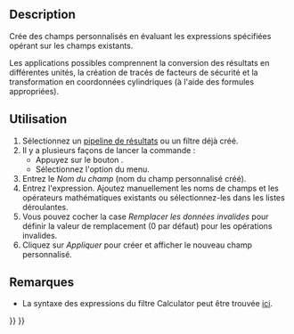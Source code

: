 <languages/>

{{Docnav/fr
|[[FEM_PostFilterDataAtPoint/fr|Données du filtre d'écrêtage du point]]
|[[FEM_PostCreateFunctionPlane/fr|Filtre fonction plan]]
|[[FEM_Workbench/fr|Atelier FEM]]
|IconL=FEM_PostFilterDataAtPoint.svg
|IconR=FEM_PostCreateFunctionPlane.svg
|IconC=Workbench_FEM.svg
}}

{{GuiCommand/fr
|Name=FEM PostFilterCalculator
|Name/fr=FEM Champs personnalisés de résultats
|MenuLocation=Résultats → Champs personnalisés de résultats
|Workbenches=[[FEM_Workbench/fr|FEM]]
|SeeAlso=[[FEM_PostPipelineFromResult/fr|FEM Pipeline de résultats]], [[FEM_tutorial/fr|FEM Tutoriel]]
}}

==Description==

Crée des champs personnalisés en évaluant les expressions spécifiées opérant sur les champs existants.

Les applications possibles comprennent la conversion des résultats en différentes unités, la création de tracés de facteurs de sécurité et la transformation en coordonnées cylindriques (à l'aide des formules appropriées).

<span id="Usage"></span>
==Utilisation==

# Sélectionnez un [[FEM_PostPipelineFromResult/fr|pipeline de résultats]] ou un filtre déjà créé.
# Il y a plusieurs façons de lancer la commande :
#* Appuyez sur le bouton {{Button|[[Image:FEM_PostFilterCalculator.svg|16px]] [[FEM_PostFilterCalculator/fr|Champs personnalisés de résultats]]}}.
#* Sélectionnez l'option {{MenuCommand|Résultats → [[Image:FEM_PostFilterCalculator.svg|16px]] Champs personnalisés de résultats}} du menu.
# Entrez le ''Nom du champ'' (nom du champ personnalisé créé).
# Entrez l'expression. Ajoutez manuellement les noms de champs et les opérateurs mathématiques existants ou sélectionnez-les dans les listes déroulantes.
# Vous pouvez cocher la case ''Remplacer les données invalides'' pour définir la valeur de remplacement (0 par défaut) pour les opérations invalides.
# Cliquez sur ''Appliquer'' pour créer et afficher le nouveau champ personnalisé.

<span id="Notes"></span>
==Remarques==

* La syntaxe des expressions du filtre Calculator peut être trouvée [https://www.paraview.org/paraview-docs/nightly/python/paraview.simple.Calculator.html ici].


{{Docnav/fr
|[[FEM_PostFilterDataAtPoint/fr|Données du filtre d'écrêtage du point]]
|[[FEM_PostCreateFunctionPlane/fr|Filtre fonction plan]]
|[[FEM_Workbench/fr|Atelier FEM]]
|IconL=FEM_PostFilterDataAtPoint.svg
|IconR=FEM_PostCreateFunctionPlane.svg
|IconC=Workbench_FEM.svg
}}

{{FEM_Tools_navi{{#translation:}}}}
{{Userdocnavi{{#translation:}}}}